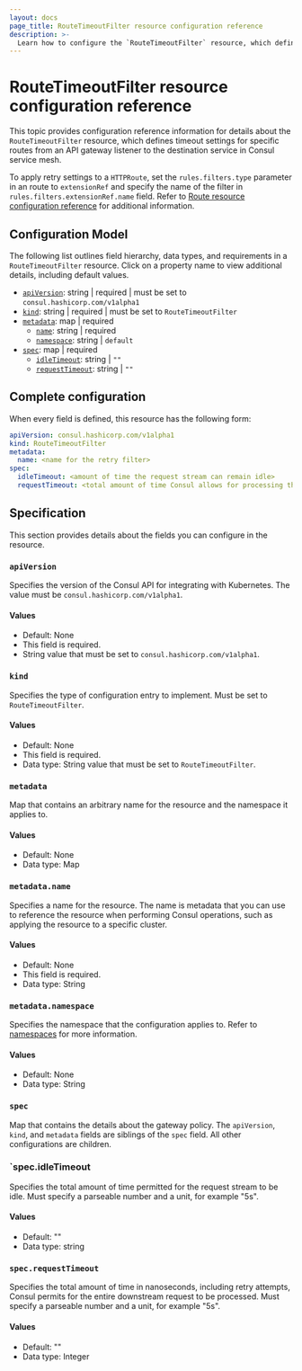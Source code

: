 ```yaml
---
layout: docs
page_title: RouteTimeoutFilter resource configuration reference
description: >-
  Learn how to configure the `RouteTimeoutFilter` resource, which defines timeout settings for specific routes from an API gateway listener to the destination service in Consul service mesh.
---
```


# RouteTimeoutFilter resource configuration reference

This topic provides configuration reference information for details about the `RouteTimeoutFilter` resource, which defines timeout settings for specific routes from an API gateway listener to the destination service in Consul service mesh.

To apply retry settings to a `HTTPRoute`, set the `rules.filters.type` parameter in an route to `extensionRef` and specify the name of the filter in `rules.filters.extensionRef.name` field. Refer to [Route resource configuration reference](/consul/docs/connect/gateways/api-gateway/configuration/routes) for additional information. 

## Configuration Model

The following list outlines field hierarchy, data types, and requirements in a `RouteTimeoutFilter` resource. Click on a property name to view additional details, including default values.

- [`apiVersion`](#apiversion): string | required | must be set to `consul.hashicorp.com/v1alpha1`
- [`kind`](#kind): string | required | must be set to `RouteTimeoutFilter`
- [`metadata`](#metadata): map | required
   - [`name`](#metadata-name): string | required 
   - [`namespace`](#metadata-namespace): string  | `default`
- [`spec`](#spec): map | required
  - [`idleTimeout`](#spec-idletimeout): string | `""`
  - [`requestTimeout`](#spec-retryonconnectfailure): string | `""`

## Complete configuration

When every field is defined, this resource has the following form: 

```yaml
apiVersion: consul.hashicorp.com/v1alpha1
kind: RouteTimeoutFilter
metadata:
  name: <name for the retry filter>
spec:
  idleTimeout: <amount of time the request stream can remain idle>
  requestTimeout: <total amount of time Consul allows for processing the request stream>
```

## Specification

This section provides details about the fields you can configure in the resource.

### `apiVersion`

Specifies the version of the Consul API for integrating with Kubernetes. The value must be `consul.hashicorp.com/v1alpha1`.

#### Values

- Default: None
- This field is required.
- String value that must be set to `consul.hashicorp.com/v1alpha1`.

### `kind`

Specifies the type of configuration entry to implement. Must be set to `RouteTimeoutFilter`.

#### Values

- Default: None
- This field is required.
- Data type: String value that must be set to `RouteTimeoutFilter`.

### `metadata`

Map that contains an arbitrary name for the resource and the namespace it applies to.

#### Values

- Default: None
- Data type: Map

### `metadata.name`

Specifies a name for the resource. The name is metadata that you can use to reference the resource when performing Consul operations, such as applying the resource to a specific cluster. 

#### Values

- Default: None
- This field is required.
- Data type: String

### `metadata.namespace` 

Specifies the namespace that the configuration applies to. Refer to [namespaces](/consul/docs/segment/namespace) for more information.

#### Values

- Default: None
- Data type: String

### `spec`

Map that contains the details about the gateway policy. The `apiVersion`, `kind`, and `metadata` fields are siblings of the `spec` field. All other configurations are children.


### `spec.idleTimeout

Specifies the total amount of time permitted for the request stream to be idle. Must specify a parseable number and a unit, for example "5s". 

#### Values

- Default: ""
- Data type: string

### `spec.requestTimeout`

Specifies the total amount of time in nanoseconds, including retry attempts, Consul permits for the entire downstream request to be processed. Must specify a parseable number and a unit, for example "5s". 

#### Values

- Default: ""
- Data type: Integer
